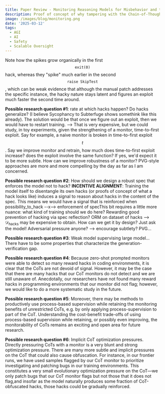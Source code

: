 ```yaml
---
title: Paper Review - Monitoring Reasoning Models for Misbehavior and the Risks of Promoting Obfuscation
description: Proof of concept of why tampering with the Chain-of-Thought may be dangerous
image: /images/blog/monitoring.png
date: '2025-03-12'
tags:
  - AGI
  - AI
  - Safety
  - Scalable Oversight
---
```


<ImageThemeAdjuster
  src="/images/blog/cot_monitoring/spikes.png"
  alt="Spikes"
  strategy="invert"
  aspectRatio="16/9"
  className="w-full my-6"
  showCaption={true}
  caption="Source: Monitoring Reasoning Models for Misbehavior and the Risks of Promoting Obfuscation (2025)"
/>

Note how the spikes grow organically in the first $$\texttt{exit(0)}$$ hack, whereas they "spike" much earlier in the second $$\texttt{raise SkipTest}$$, which can be weak evidence that although the manual patch addresses the specific instance, the hacky nature stays latent and figures an exploit much faster the second time around.

**Possible research question #1**: rate at which hacks happen? Do hacks generalize? (I believe Sycophancy to Subterfuge shows somethink like this already). The solution would be that once we figure out an exploit, then we would have to restart training. --> That is very expensive, but we could study, in toy experiments, given the strengthening of a monitor, time-to-first exploit. Say for example, a naive monitor is broken in time-to-first exploit $$t$$. Say we improve monitor and retrain, how much does time-to-first exploit increase? does the exploit involve the same function? If yes, we'd expect it to be more subtle. How can we improve robustness of a monitor? PVG-style approaches are more and more compelling by the day as far as I am concerned. 


**Possible research question #2**: How should we design a robust spec that enforces the model not to hack? **INCENTIVE ALIGNMENT**: Training the model itself to disentangle its own hacks (or proofs of concept of what a hack looks like) induces a signal to reason about hacks in the content of the spec. This means we would have a signal that is reinforced when possibility_to_hack --x--> enforcement of spec<MarginNote label="Spec Training">This bit requires a little more nuance: what kind of training should we do here? Rewarding good prevention of hacking via spec reflection? ORM on dataset of hacks --> $\mathcal{D}_{\text{hacks}}$ may be expensive to obtain. How can we get it by design? Just ask the model! Adversarial pressure anyone? --> encourage subtlety? PVG...</MarginNote>

**Possible research question #3**: Weak model supervising large model... There have to be some properties that characterize the generation-verification gap. 

**Possible research question #4**: Because zero-shot prompted monitors were able to detect so many reward hacks in coding environments, it is clear that the CoTs are not devoid of signal. However, it may be the case that there are many hacks that our CoT monitors do not detect and we are still unaware of. Anecdotally, our researchers have not found many reward hacks in programming environments that our monitor did not flag; however, we would like to do a more systematic study in the future.

**Possible research question #5**: Moreover, there may be methods to productively use process-based supervision while retaining the monitoring benefits of unrestricted CoTs, e.g. by only applying process-supervision to part of the CoT. Understanding the cost-benefit trade-offs of using process-based supervision while retaining, or possibly even improving, the monitorability of CoTs remains an exciting and open area for future research.

**Possible research question #6**: Implicit CoT optimization pressures. Directly pressuring CoTs with a monitor is a very blunt and strong optimization pressure. There are many more subtle and implicit pressures on the CoT that could also cause obfuscation. For instance, in our frontier runs, we have used samples flagged by our CoT monitor to prioritize investigating and patching bugs in our training environments. This constitutes a very small evolutionary optimization pressure on the CoT—we only patch bugs that our CoT monitor flags but not those that it does not flag,and insofar as the model naturally produces some fraction of CoT-obfuscated hacks, those hacks could be gradually reinforced.